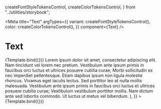   createFontStyleTokensControl,
  createColorTokensControl,
} from "../utilities/storybook";

<Meta
  title="Text"
  argTypes={{
    variant: createFontStyleTokensControl(),
    color: createColorTokensControl(),
  }}
  component={Text}
/>


# Text

<Canvas>
  <Story name="Default" args={{ children: "Here is some text" }}>
    {Template.bind({})}
  </Story>
  <Story
    name="Truncate"
    args={{
      as: "p",
      variant: "body1",
      truncate: true,
      children: (
        <>
          Lorem ipsum dolor sit amet, consectetur adipiscing elit. Nam tincidunt
          vel lorem nec pretium. Vestibulum ante ipsum primis in faucibus orci
          luctus et ultrices posuere cubilia curae; Morbi sollicitudin ex nec
          imperdiet pellentesque. Etiam dapibus ipsum non ligula molestie
          rhoncus. Vivamus eget iaculis lectus. Sed porttitor leo at nulla
          mollis malesuada. Vestibulum ante ipsum primis in faucibus orci luctus
          et ultrices posuere cubilia curae; Vestibulum vestibulum porttitor
          mollis. Nam dictum ante sed lobortis commodo. Ut luctus ut metus vel
          bibendum.
        </>
      ),
    }}
  >
    {Template.bind({})}
  </Story>
</Canvas>

<ArgsTable story="Default" />
